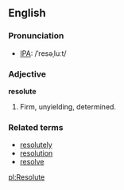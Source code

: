 ==English==
===Pronunciation===
*[[IPA]]: /ˈresəˌluːt/

===Adjective===
'''resolute'''

# Firm, unyielding, determined.

===Related terms===
*[[resolutely]]
*[[resolution]]
*[[resolve]]

[[pl:Resolute]]